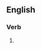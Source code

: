 ==English==

===Verb===
{{head|en|verb form}}

# {{present participle of|exfoliate|lang=en|nocat=1}}